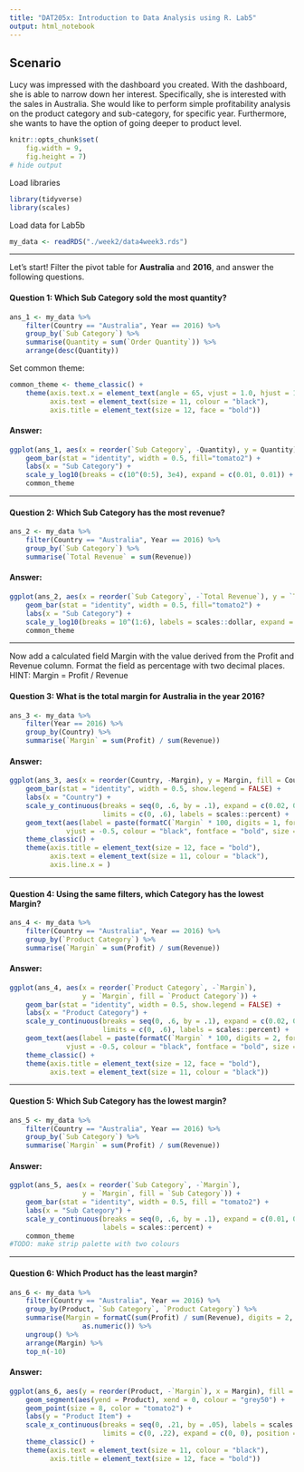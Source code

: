 ```yaml
---
title: "DAT205x: Introduction to Data Analysis using R. Lab5"
output: html_notebook
---
```


## Scenario  

Lucy was impressed with the dashboard you created. With the dashboard, she is able to narrow down her interest. Specifically, she is interested with the sales in Australia. She would like to perform simple profitability analysis on the product category and sub-category, for specific year. Furthermore, she wants to have the option of going deeper to product level.

```r
knitr::opts_chunk$set(
    fig.width = 9,
    fig.height = 7)
# hide output
```
Load libraries
```r
library(tidyverse)
library(scales)
```
Load data for Lab5b
```r
my_data <- readRDS("./week2/data4week3.rds")
```

---

Let's start! Filter the pivot table for **Australia** and **2016**, and answer the following questions.

#### **Question 1:** Which Sub Category sold the most quantity?
```r
ans_1 <- my_data %>%
    filter(Country == "Australia", Year == 2016) %>%
    group_by(`Sub Category`) %>%
    summarise(Quantity = sum(`Order Quantity`)) %>% 
    arrange(desc(Quantity))
```
Set common theme:
```r
common_theme <- theme_classic() +
    theme(axis.text.x = element_text(angle = 65, vjust = 1.0, hjust = 1.0),
          axis.text = element_text(size = 11, colour = "black"),
          axis.title = element_text(size = 12, face = "bold"))
```
#### **Answer:**
```r
ggplot(ans_1, aes(x = reorder(`Sub Category`, -Quantity), y = Quantity)) +
    geom_bar(stat = "identity", width = 0.5, fill="tomato2") +
    labs(x = "Sub Category") +
    scale_y_log10(breaks = c(10^(0:5), 3e4), expand = c(0.01, 0.01)) +
    common_theme
```

---

#### **Question 2:** Which Sub Category has the most revenue?
```r
ans_2 <- my_data %>%
    filter(Country == "Australia", Year == 2016) %>%
    group_by(`Sub Category`) %>%
    summarise(`Total Revenue` = sum(Revenue))
```
#### **Answer:**
```r
ggplot(ans_2, aes(x = reorder(`Sub Category`, -`Total Revenue`), y = `Total Revenue`)) +
    geom_bar(stat = "identity", width = 0.5, fill="tomato2") +
    labs(x = "Sub Category") +
    scale_y_log10(breaks = 10^(1:6), labels = scales::dollar, expand = c(0.01, 0)) +
    common_theme
```

---

Now add a calculated field Margin with the value derived from the Profit and Revenue column. Format the field as percentage with two decimal places. HINT: Margin = Profit / Revenue

#### **Question 3:** What is the total margin for Australia in the year 2016?   
```r
ans_3 <- my_data %>% 
    filter(Year == 2016) %>% 
    group_by(Country) %>% 
    summarise(`Margin` = sum(Profit) / sum(Revenue))
```
   
#### **Answer:**   
```r
ggplot(ans_3, aes(x = reorder(Country, -Margin), y = Margin, fill = Country)) +
    geom_bar(stat = "identity", width = 0.5, show.legend = FALSE) +
    labs(x = "Country") +
    scale_y_continuous(breaks = seq(0, .6, by = .1), expand = c(0.02, 0.0),
                       limits = c(0, .6), labels = scales::percent) +
    geom_text(aes(label = paste(formatC(`Margin` * 100, digits = 1, format = "f"), "%")),
              vjust = -0.5, colour = "black", fontface = "bold", size = 5) +
    theme_classic() +
    theme(axis.title = element_text(size = 12, face = "bold"),
          axis.text = element_text(size = 11, colour = "black"),
          axis.line.x = )
```

---

#### **Question 4:** Using the same filters, which Category has the lowest Margin?
```r
ans_4 <- my_data %>%
    filter(Country == "Australia", Year == 2016) %>%
    group_by(`Product Category`) %>%
    summarise(`Margin` = sum(Profit) / sum(Revenue))
```
#### **Answer:**
```r
ggplot(ans_4, aes(x = reorder(`Product Category`, -`Margin`),
                  y = `Margin`, fill = `Product Category`)) +
    geom_bar(stat = "identity", width = 0.5, show.legend = FALSE) +
    labs(x = "Product Category") +
    scale_y_continuous(breaks = seq(0, .6, by = .1), expand = c(0.02, 0.0),
                       limits = c(0, .6), labels = scales::percent) +
    geom_text(aes(label = paste(formatC(`Margin` * 100, digits = 2, format = "f"), "%")),
              vjust = -0.5, colour = "black", fontface = "bold", size = 5) +
    theme_classic() +
    theme(axis.title = element_text(size = 12, face = "bold"),
          axis.text = element_text(size = 11, colour = "black"))
```

---

#### **Question 5:** Which Sub Category has the lowest margin?
```r
ans_5 <- my_data %>%
    filter(Country == "Australia", Year == 2016) %>%
    group_by(`Sub Category`) %>%
    summarise(`Margin` = sum(Profit) / sum(Revenue))
```
#### **Answer:**
```r
ggplot(ans_5, aes(x = reorder(`Sub Category`, -`Margin`),
                  y = `Margin`, fill = `Sub Category`)) +
    geom_bar(stat = "identity", width = 0.5, fill = "tomato2") +
    labs(x = "Sub Category") +
    scale_y_continuous(breaks = seq(0, .6, by = .1), expand = c(0.01, 0.0),
                       labels = scales::percent) +
    common_theme
#TODO: make strip palette with two colours
```

---

#### **Question 6:** Which Product has the least margin?
```r
ans_6 <- my_data %>%
    filter(Country == "Australia", Year == 2016) %>%
    group_by(Product, `Sub Category`, `Product Category`) %>%
    summarise(Margin = formatC(sum(Profit) / sum(Revenue), digits = 2, format = "f") %>% 
                  as.numeric()) %>%
    ungroup() %>% 
    arrange(Margin) %>% 
    top_n(-10)
```
#### **Answer:**
```r
ggplot(ans_6, aes(y = reorder(Product, -`Margin`), x = Margin), fill = Product) +
    geom_segment(aes(yend = Product), xend = 0, colour = "grey50") +
    geom_point(size = 8, color = "tomato2") +
    labs(y = "Product Item") +
    scale_x_continuous(breaks = seq(0, .21, by = .05), labels = scales::percent,
                       limits = c(0, .22), expand = c(0, 0), position = "top") +
    theme_classic() +
    theme(axis.text = element_text(size = 11, colour = "black"),
          axis.title = element_text(size = 12, face = "bold"))
```